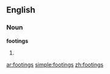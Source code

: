 ==English==

===Noun===
'''footings'''

# {{plural of|[[footing]]}}

[[ar:footings]]
[[simple:footings]]
[[zh:footings]]